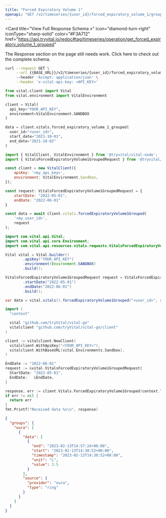 ```yaml
---
title: "Forced Expiratory Volume 1"
openapi: "GET /v2/timeseries/{user_id}/forced_expiratory_volume_1/grouped"
---
```


<Card
  title="View Full Response Schema »"
  icon="diamond-turn-right"
  iconType="sharp-solid"
  color="#F3A712"
  href="https://api.tryvital.io/redoc#tag/timeseries/operation/get_forced_expiratory_volume_1_grouped"
>
  The Response section on the page still needs work. Click here to check out the complete schema.
</Card>

<RequestExample>

```bash cURL
curl --request GET \
     --url {{BASE_URL}}/v2/timeseries/{user_id}/forced_expiratory_volume_1/grouped?start_date={{START_DATE}}&end_date={{END_DATE}} \
     --header 'Accept: application/json' \
     --header 'x-vital-api-key: <API_KEY>'
```

```python Python
from vital.client import Vital
from vital.environment import VitalEnvironment

client = Vital(
  api_key="YOUR_API_KEY",
  environment=VitalEnvironment.SANDBOX
)

data = client.vitals.forced_expiratory_volume_1_grouped(
  user_id="<user_id>", 
  start_date="2021-10-01", 
  end_date="2021-10-02"
)
```

```javascript Node
import { VitalClient, VitalEnvironment } from '@tryvital/vital-node';
import { VitalsForcedExpiratoryVolume1GroupedRequest } from '@tryvital/vital-node/api/resources/vitals';

const client = new VitalClient({
    apiKey: '<my_api_key>',
    environment: VitalEnvironment.Sandbox,
});

const request: VitalsForcedExpiratoryVolume1GroupedRequest = {
    startDate: "2022-05-01",
    endDate: "2022-06-01"
}

const data = await client.vitals.forcedExpiratoryVolume1Grouped(
    '<my_user_id>',
    request
);
```

```java Java
import com.vital.api.Vital;
import com.vital.api.core.Environment;
import com.vital.api.resources.vitals.requests.VitalsForcedExpiratoryVolume1GroupedRequest;

Vital vital = Vital.builder()
        .apiKey("YOUR_API_KEY")
        .environment(Environment.SANDBOX)
        .build();

VitalsForcedExpiratoryVolume1GroupedRequest request = VitalsForcedExpiratoryVolume1GroupedRequest.builder()
        .startDate("2022-05-01")
        .endDate("2022-06-01")
        .build();

var data = vital.vitals().forcedExpiratoryVolume1Grouped("<user_id>", request);
```

```go Go
import (
  "context"

  vital "github.com/tryVital/vital-go"
  vitalclient "github.com/tryVital/vital-go/client"
)

client := vitalclient.NewClient(
  vitalclient.WithApiKey("<YOUR_API_KEY>"),
  vitalclient.WithBaseURL(vital.Environments.Sandbox),
)

EndDate := "2022-06-01"
request := &vital.VitalsForcedExpiratoryVolume1GroupedRequest{
  StartDate: "2022-05-01",
  EndDate:   &EndDate,
}

response, err := client.Vitals.ForcedExpiratoryVolume1Grouped(context.TODO(), "*", request)
if err != nil {
  return err
}
fmt.Printf("Received data %s\n", response)
```

</RequestExample>

<ResponseExample>

```json Example
{
  "groups": {
    "oura": [
      {
        "data": [
          {
            "end": "2023-02-13T14:57:24+00:00",
            "start": "2023-02-13T14:30:52+00:00",
            "timestamp": "2023-02-13T14:30:52+00:00",
            "unit": "L",
            "value": 3.5
          }
        ],
        "source": {
          "provider": "oura",
          "type": "ring"
        }
      }
    ]
  }
}
```

</ResponseExample>
